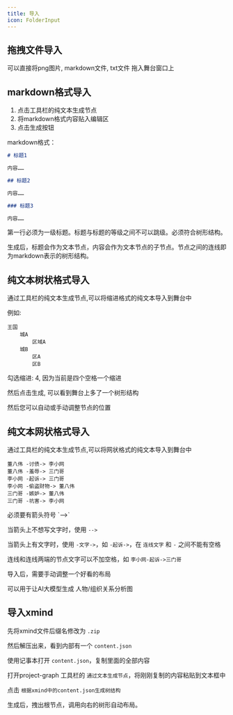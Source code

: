 ```yaml
---
title: 导入
icon: FolderInput
---
```


## 拖拽文件导入

可以直接将png图片, markdown文件, txt文件 拖入舞台窗口上

## markdown格式导入

1. 点击工具栏的纯文本生成节点
2. 将markdown格式内容贴入编辑区
3. 点击生成按钮

markdown格式：

```markdown
# 标题1

内容……

## 标题2

内容……

### 标题3

内容……
```

第一行必须为一级标题。标题与标题的等级之间不可以跳级。必须符合树形结构。

生成后，标题会作为文本节点，内容会作为文本节点的子节点。节点之间的连线即为markdown表示的树形结构。

## 纯文本树状格式导入

通过工具栏的纯文本生成节点,可以将缩进格式的纯文本导入到舞台中

例如:

```
王国
    城A
        区域A
    城B
        区A
        区B
```

勾选缩进: 4, 因为当前是四个空格一个缩进

然后点击生成, 可以看到舞台上多了一个树形结构

然后您可以自动或手动调整节点的位置

## 纯文本网状格式导入

通过工具栏的纯文本生成节点,可以将网状格式的纯文本导入到舞台中

```
董八伟 -讨债-> 李小网
董八伟 -羞辱-> 三门哥
李小网 -起诉-> 三门哥
李小网 -偷盗财物-> 董八伟
三门哥 -嫉妒-> 董八伟
三门哥 -坑害-> 李小网
```

<Callout>
必须要有箭头符号 `-->`

当箭头上不想写文字时，使用 `-->`

当箭头上有文字时，使用 `-文字->`，如 `-起诉->`，在 `连线文字` 和 `-` 之间不能有空格

连线和连线两端的节点文字可以不加空格，如 `李小网-起诉->三门哥`

</Callout>

导入后，需要手动调整一个好看的布局

可以用于让AI大模型生成 人物/组织关系分析图

## 导入xmind

先将xmind文件后缀名修改为 `.zip`

然后解压出来，看到内部有一个 `content.json`

使用记事本打开 `content.json`，复制里面的全部内容

打开project-graph 工具栏的 `通过文本生成节点`，将刚刚复制的内容粘贴到文本框中

点击 `根据xmind中的content.json生成树结构`

生成后，拽出根节点，调用向右的树形自动布局。
